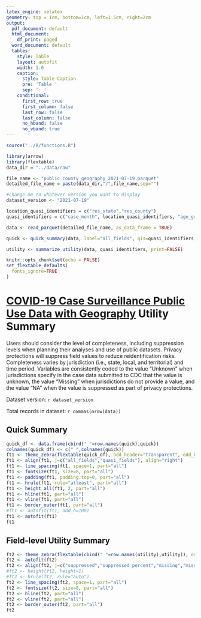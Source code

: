 ```yaml
---
latex_engine: xelatex
geometry: top = 1cm, bottom=1cm, left=1.5cm, right=2cm
output:
  pdf_document: default
  html_document:
    df_print: paged
  word_document: default
  tables:
    style: Table
    layout: autofit
    width: 1.0
    caption:
      style: Table Caption
      pre: 'Table '
      sep: ': '
    conditional:
      first_row: true
      first_column: false
      last_row: false
      last_column: false
      no_hband: false
      no_vband: true
---
```

\pagenumbering{gobble}
```r
source("../R/functions.R")

library(arrow)
library(flextable)
data_dir = "../data/raw"

file_name <- "public_county_geography_2021-07-19.parquet"
detailed_file_name = paste(data_dir,"/",file_name,sep="")

#change me to whatever version you want to display
dataset_version <- "2021-07-19"

location_quasi_identifiers = c("res_state","res_county")
quasi_identifiers = c("case_month", location_quasi_identifiers, "age_group","sex","race","ethnicity","death_yn")

data <- read_parquet(detailed_file_name, as_data_frame = TRUE)

quick <- quick_summary(data, label="all_fields", qis=quasi_identifiers, print=FALSE)

utility <- summarize_utility(data, quasi_identifiers, print=FALSE)

knitr::opts_chunk$set(echo = FALSE)
set_flextable_defaults(
  fonts_ignore=TRUE
)
```

# [COVID-19 Case Surveillance Public Use Data with Geography](https://data.cdc.gov/Case-Surveillance/COVID-19-Case-Surveillance-Public-Use-Data-with-Ge/n8mc-b4w4) Utility Summary

Users should consider the level of completeness, including suppression levels when planning their analyses and use of public datasets. Privacy protections will suppress field values to reduce reidentification risks. Completeness varies by jurisdiction (i.e., state, local, and territorial) and time period. Variables are consistently coded to the value "Unknown" when jurisdictions specify in the case data submitted to CDC that the value is unknown, the value "Missing" when jurisdictions do not provide a value, and the value "NA" when the value is suppressed as part of privacy protections.  

Dataset version: `r dataset_version`

Total records in dataset: `r commas(nrow(data))`

## Quick Summary
```r
quick_df <- data.frame(cbind(" "=row.names(quick),quick))
colnames(quick_df) <- c(" ",colnames(quick))
ft1 <- theme_zebra(flextable(quick_df), odd_header="transparent", odd_body="#dce4f4",even_body="transparent")
ft1 <- align(ft1, j=c("all_fields","quasi_fields"), align="right")
ft1 <- line_spacing(ft1, space=1, part="all")
ft1 <- fontsize(ft1, size=8, part="all")
ft1 <- padding(ft1, padding.top=0, part="all")
ft1 <- hrule(ft1, rule="atleast", part="all")
ft1 <- height_all(ft1, 2, part="all")
ft1 <- hline(ft1, part="all")
ft1 <- vline(ft1, part="all")
ft1 <- border_outer(ft1, part="all")
#ft1 <- autofit(ft1, add_h=100)
ft1 <- autofit(ft1)
ft1
```

## Field-level Utility Summary
```r
ft2 <- theme_zebra(flextable(cbind(" "=row.names(utility),utility)), odd_header="transparent", odd_body="#dce4f4",even_body="transparent")
ft2 <- autofit(ft2)
ft2 <- align(ft2, j=c("suppressed","suppressed_percent","missing","missing_percent"), align="right")
#ft2 <- height(ft2, height=1)
#ft2 <- hrule(ft2, rule="auto")
ft2 <- line_spacing(ft2, space=1, part="all")
ft2 <- fontsize(ft2, size=8, part="all")
ft2 <- hline(ft2, part="all")
ft2 <- vline(ft2, part="all")
ft2 <- border_outer(ft2, part="all")
ft2
```

